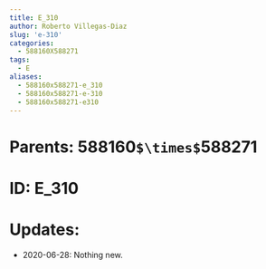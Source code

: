 ```yaml
---
title: E_310
author: Roberto Villegas-Diaz
slug: 'e-310'
categories:
  - 588160X588271
tags:
  - E
aliases:
  - 588160x588271-e_310
  - 588160x588271-e-310
  - 588160x588271-e310
---
```


# **Parents**: 588160`$\times$`588271
# **ID**: E_310
# **Updates**: 
 - 2020-06-28: Nothing new.
